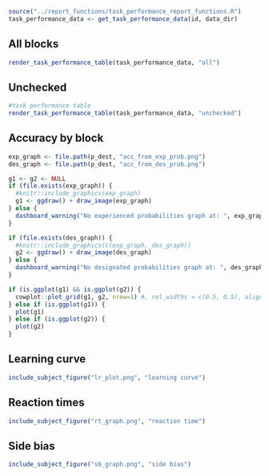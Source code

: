 ```r
source("../report_functions/task_performance_report_functions.R")
task_performance_data <- get_task_performance_data(id, data_dir)
```

## All blocks
```r
render_task_performance_table(task_performance_data, "all")
```

## Unchecked
```r
#task performance table
render_task_performance_table(task_performance_data, "unchecked")
```

## Accuracy by block
```r
exp_graph <- file.path(p_dest, "acc_from_exp_prob.png")
des_graph <- file.path(p_dest, "acc_from_des_prob.png")

g1 <- g2 <- NULL
if (file.exists(exp_graph)) {
  #knitr::include_graphics(exp_graph)
  g1 <- ggdraw() + draw_image(exp_graph)
} else {
  dashboard_warning("No experienced probabilities graph at: ", exp_graph)
}

if (file.exists(des_graph)) {
  #knitr::include_graphics(c(exp_graph, des_graph))
  g2 <- ggdraw() + draw_image(des_graph)
} else {
  dashboard_warning("No designated probabilities graph at: ", des_graph)
}

if (is.ggplot(g1) && is.ggplot(g2)) {
  cowplot::plot_grid(g1, g2, nrow=1) #, rel_widths = c(0.5, 0.5), align="hv", greedy = FALSE)
} else if (is.ggplot(g1)) {
  plot(g1)
} else if (is.ggplot(g2)) {
  plot(g2)
}

```


## Learning curve
```r
include_subject_figure("lr_plot.png", "learning curve")
```

## Reaction times
```r
include_subject_figure("rt_graph.png", "reaction time")
```

## Side bias
```r
include_subject_figure("sb_graph.png", "side bias")
```